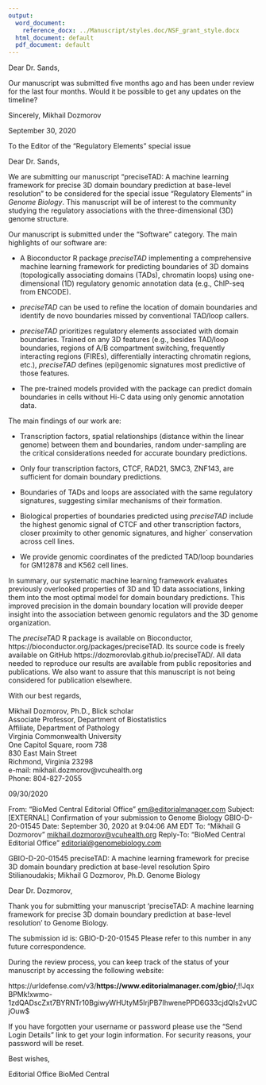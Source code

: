 ```yaml
---
output:
  word_document:
    reference_docx: ../Manuscript/styles.doc/NSF_grant_style.docx
  html_document: default
  pdf_document: default
---
```


Dear Dr. Sands,

Our manuscript was submitted five months ago and has been under review for the last four months. Would it be possible to get any updates on the timeline?

Sincerely,
Mikhail Dozmorov

September 30, 2020

To the Editor of the "Regulatory Elements" special issue

Dear Dr. Sands,

We are submitting our manuscript "preciseTAD: A machine learning framework for precise 3D domain boundary prediction at base-level resolution" to be considered for the special issue "Regulatory Elements" in _Genome Biology_. This manuscript will be of interest to the community studying the regulatory associations with the three-dimensional (3D) genome structure.

Our manuscript is submitted under the "Software" category. The main highlights of our software are:

- A Bioconductor R package *preciseTAD* implementing a comprehensive machine learning framework for predicting boundaries of 3D domains (topologically associating domains (TADs), chromatin loops) using one-dimensional (1D) regulatory genomic annotation data (e.g., ChIP-seq from ENCODE).

- *preciseTAD* can be used to refine the location of domain boundaries and identify de novo boundaries missed by conventional TAD/loop callers.

- *preciseTAD* prioritizes regulatory elements associated with domain boundaries. Trained on any 3D features (e.g., besides TAD/loop boundaries, regions of A/B compartment switching, frequently interacting regions (FIREs), differentially interacting chromatin regions, etc.), *preciseTAD* defines (epi)genomic signatures most predictive of those features.

- The pre-trained models provided with the package can predict domain boundaries in cells without Hi-C data using only genomic annotation data.

The main findings of our work are:

- Transcription factors, spatial relationships (distance within the linear genome) between them and boundaries, random under-sampling are the critical considerations needed for accurate boundary predictions.

- Only four transcription factors, CTCF, RAD21, SMC3, ZNF143, are sufficient for domain boundary predictions.

- Boundaries of TADs and loops are associated with the same regulatory signatures, suggesting similar mechanisms of their formation.

- Biological properties of boundaries predicted using *preciseTAD* include the highest genomic signal of CTCF and other transcription factors, closer proximity to other genomic signatures, and higher` conservation across cell lines.

- We provide genomic coordinates of the predicted TAD/loop boundaries for GM12878 and K562 cell lines.


In summary, our systematic machine learning framework evaluates previously overlooked properties of 3D and 1D data associations, linking them into the most optimal model for domain boundary predictions. This improved precision in the domain boundary location will provide deeper insight into the association between genomic regulators and the 3D genome organization.

The *preciseTAD* R package is available on Bioconductor, https://bioconductor.org/packages/preciseTAD. Its source code is freely available on GitHub https://dozmorovlab.github.io/preciseTAD/. All data needed to reproduce our results are available from public repositories and publications. We also want to assure that this manuscript is not being considered for publication elsewhere.

With our best regards,  

Mikhail Dozmorov, Ph.D., Blick scholar  
Associate Professor,  Department of Biostatistics  
Affiliate, Department of Pathology  
Virginia Commonwealth University  
One Capitol Square, room 738  
830 East Main Street  
Richmond,  Virginia  23298  
e-mail:  mikhail.dozmorov@vcuhealth.org  
Phone: 804-827-2055  


09/30/2020

From: "BioMed Central Editorial Office" <em@editorialmanager.com>
Subject: [EXTERNAL] Confirmation of your submission to Genome Biology GBIO-D-20-01545
Date: September 30, 2020 at 9:04:06 AM EDT
To: "Mikhail G Dozmorov" <mikhail.dozmorov@vcuhealth.org>
Reply-To: "BioMed Central Editorial Office" <editorial@genomebiology.com>

GBIO-D-20-01545 
preciseTAD: A machine learning framework for precise 3D domain boundary prediction at base-level resolution
Spiro Stilianoudakis; Mikhail G Dozmorov, Ph.D.
Genome Biology

Dear Dr. Dozmorov,

Thank you for submitting your manuscript 'preciseTAD: A machine learning framework for precise 3D domain boundary prediction at base-level resolution' to Genome Biology.

The submission id is: GBIO-D-20-01545
Please refer to this number in any future correspondence.

During the review process, you can keep track of the status of your manuscript by accessing the following website:

https://urldefense.com/v3/__https://www.editorialmanager.com/gbio/__;!!JqxBPMk!xwmo-1zdQADscZxt7BYRNTr10BgiwyWHUtyM5IrjPB7IhwenePPD6G33cjdQIs2vUCjOuw$ 

If you have forgotten your username or password please use the "Send Login Details" link to get your login information. For security reasons, your password will be reset.

Best wishes,

Editorial Office
BioMed Central
